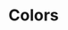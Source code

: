 
<Meta title="Design Tokens/Documentation" />

# Colors

<ColorPalette>
    <ColorItem
        title="primary brand colors"
        subtitle="brandPrimary, brandSecondary1, brandSecondary2, brandLight, brandDark"
        colors={{ "01": BrandColorPrimary1, "02": BrandColorPrimary2, "03": BrandColorPrimary3, "04": BrandColorPrimary4, "05": BrandColorPrimary5}}
    />
</ColorPalette>